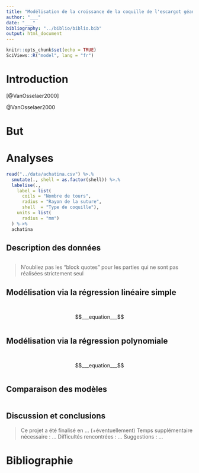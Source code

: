 ```yaml
---
title: "Modélisation de la croissance de la coquille de l'escargot géant d'Afrique"
author: "___"
date: "___"
bibliography: "../biblio/biblio.bib"
output: html_document
---
```


<!--# Ceci est un commentaire. -->

<!--% Ceci est une consigne. Ne jamais modifier ni déplacer les consignes dans le document ! -->

<!--% Ajoutez la date et votre nom dans l'entête YAML.-->

```r
knitr::opts_chunk$set(echo = TRUE)
SciViews::R("model", lang = "fr")
```

# Introduction

<!--% Rédigez l'introduction en 3 à 4 phrases en vous aidant de l'article proposé dans le dossier `biblio/`. -->

[@VanOsselaer2000]

@VanOsselaer2000

<!--# Deux citations ont été ajoutées ci-dessus afin de citer correctement vos sources. Incorporez la forme la plus appropriée dans le texte de votre introduction. -->

# But

<!--% Rédigez le but de ce carnet de notes en 1 à 2 phrases en vous aidant des consignes présentées dans le `README.md`.-->

# Analyses

```r
read("../data/achatina.csv") %>.%
  smutate(., shell = as.factor(shell)) %>.%
  labelise(.,
    label = list(
      coils = "Nombre de tours",
      radius = "Rayon de la suture",
      shell  = "Type de coquille"),
    units = list(
      radius = "mm")
  ) %->%
  achatina
```

## Description des données

<!--% Réalisez un nuage de points de la variable `radius` en fonction de la variable `coils`. -->

```r

```

<!--% Décrivez le graphique ci-dessus en 2 à 3 phrases.-->

> N'oubliez pas les "block quotes" pour les parties qui ne sont pas réalisées strictement seul

## Modélisation via la régression linéaire simple

<!--% Utilisez la fonction `lm()` pour calculer la régression linéaire demandée (pour cet exercice, vous ne tenterez aucune transformation des données). Placez le résultat dans une variable `achatina_lm`. Superposez la droite de régression sur le nuage de point dans un graphique. -->

```r

```

<!--% Faites un résumé de votre modèle avec la fonction `summary()` appliquée sur votre objet `achatina_lm`.-->

```r

```

<!--% Décrivez le résultat du résumé de l'objet `achatina_lm` en 3 à 4 phrases. Soyez complet ! -->

<!--% Écrivez l'équation mathématique de ce modèle (paramétrisation du modèle) en utilisant la syntaxe LaTeX ci-dessous. -->

$$___equation___$$

<!--% Faites un graphique composite des résidus de votre modèle `achatina_lm`.-->

```r

```

<!--% Décrivez chacun des 4 graphiques de l'analyse des résidus ci-dessus en 4 à 5 phrases. Soyez complet ! -->

## Modélisation via la régression polynomiale

<!--% Utilisez la fonction `lm()` pour calculer une régression polynomiale. Placez le résultat dans une variable `achatina_poly`. Choisissez le bon degré du polynôme et simplifiez ce qui doit l'être (vos différents essais ne doivent pas apparaître, mais faire un commit avec un message explicite à chaque étape est une pratique très fortement recommandée). Superposez la courbe de régression sur le nuage de point dans un graphique. -->

```r

```

<!--% Faites un résumé de votre modèle avec la fonction `summary()` appliquée sur votre objet `achatina_poly`.-->

```r

```

<!--% Décrivez le résultat du résumé de l'objet `achatina_poly` en 3 à 4 phrases. Soyez complet ! -->

<!--% Écrivez l'équation mathématique de ce modèle (paramétrisation du modèle) en utilisant la syntaxe LaTeX ci-dessous. -->

$$___equation___$$

<!--% Faites un graphique composite des résidus de votre modèle `achatina_poly`.-->

```r

```

<!--% Décrivez chacun des 4 graphiques de l'analyse des résidus ci-dessus en 4 à 5 phrases. Soyez complet ! -->

## Comparaison des modèles

<!--% Comparez vos deux modèles à l'aide des indicateurs les plus pertinents. -->

```r

```

<!--% Décrivez la comparaison des modèles ci-dessus en 2 à 4 phrases. -->

## Discussion et conclusions

<!--% Quel est le meilleur modèle. Selon vous, est-ce que votre meilleur modèle représente correctement vos données. Répondez en 3 à 4 phrases. Énoncez éventuellement des pistes d'amélioration du modèle dans vos conclusions. -->

> Ce projet a été finalisé en ... (+éventuellement) Temps supplémentaire nécessaire : ... Difficultés rencontrées : ... Suggestions : ...

# Bibliographie
